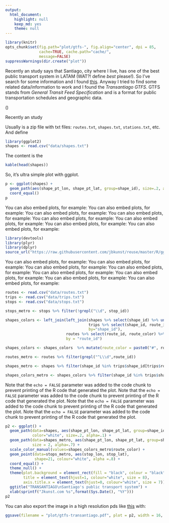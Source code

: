```yaml
---
output:
  html_document:
    highlight: null
    keep_md: yes
    theme: null
---
```

```r
library(knitr)
opts_chunk$set(fig.path="plot/gtfs-", fig.align="center", dpi = 85,
               cache=TRUE, cache.path="cache/",
               message=FALSE)
suppressWarnings(dir.create("plot"))
```

Recently an study says that Santiago, city where I live, has one of the best public transport system in LATAM (WAT?! define *best* please!). So I've search for some information and I found [this](http://www.siemens.com/press/pool/de/feature/2014/infrastructure-cities/2014-06-mobility-opportunity/slide-credo.pdf#page=6). Anyway I tried to find some related data/information to work and I found the *Transantiago GTFS*. GTFS stands from *General Transit Feed Specification* and is a format for public transportation schedules and geographic data.

()

Recently an study  

Usually is a zip file with txt files: `routes.txt`, `shapes.txt`, `stations.txt`, etc. And define  


```r
library(ggplot2)
shapes <- read.csv("data/shapes.txt")
```

The content is the 

```r
kable(head(shapes))
```

So, it's ultra simple plot with ggplot.

```r
p <- ggplot(shapes) +
  geom_path(aes(shape_pt_lon, shape_pt_lat, group=shape_id), size=.2, alpha=.1) +
  coord_equal()
p
```

You can also embed plots, for example: You can also embed plots, for example: You can also embed plots, for example: You can also embed plots, for example: You can also embed plots, for example: You can also embed plots, for example: You can also embed plots, for example: You can also embed plots, for example: 

```r
library(devtools)
library(plyr)
library(dplyr)
source_url("https://raw.githubusercontent.com/jbkunst/reuse/master/R/gg_themes.R")
```

You can also embed plots, for example: You can also embed plots, for example: You can also embed plots, for example: You can also embed plots, for example: You can also embed plots, for example: You can also embed plots, for example: You can also embed plots, for example: You can also embed plots, for example: 


```r
routes <- read.csv("data/routes.txt")
trips <- read.csv("data/trips.txt")
stops <- read.csv("data/stops.txt")

stops_metro <- stops %>% filter(!grepl("\\d", stop_id))

shapes_colors <- left_join(left_join(shapes %>% select(shape_id) %>% unique(),
                                     trips %>% select(shape_id, route_id) %>% unique(),
                                     by="shape_id"),
                           routes %>% select(route_id, route_color) %>% unique(),
                           by = "route_id")

shapes_colors <- shapes_colors  %>% mutate(route_color = paste0("#", route_color))

routes_metro <- routes %>% filter(grepl("^L\\d",route_id))

shapes_metro <- shapes %>% filter(shape_id %in% trips$shape_id[trips$route_id %in% routes_metro$route_id])

shapes_colors_metro <- shapes_colors %>% filter(shape_id %in% trips$shape_id[trips$route_id %in% routes_metro$route_id])
```

Note that the `echo = FALSE` parameter was added to the code chunk to prevent printing of the R code that generated the plot. Note that the `echo = FALSE` parameter was added to the code chunk to prevent printing of the R code that generated the plot. Note that the `echo = FALSE` parameter was added to the code chunk to prevent printing of the R code that generated the plot. Note that the `echo = FALSE` parameter was added to the code chunk to prevent printing of the R code that generated the plot. 


```r
p2 <- ggplot() +
  geom_path(data=shapes, aes(shape_pt_lon, shape_pt_lat, group=shape_id),
            color="white", size=.2, alpha=.1) +
  geom_path(data=shapes_metro, aes(shape_pt_lon, shape_pt_lat, group=shape_id, colour=shape_id),
            size = 2, alpha=.7) +
  scale_color_manual(values=shapes_colors_metro$route_color) +
  geom_point(data=stops_metro, aes(stop_lon, stop_lat),
             shape=21, colour="white", alpha =.8) +
  coord_equal() +
  theme_null() +
  theme(plot.background = element_rect(fill = "black", colour = "black"),
        title = element_text(hjust=1, colour="white", size = 8),
        axis.title.x = element_text(hjust=0, colour="white", size = 7)) +
  ggtitle("TRANSANTIAGO\nSantiago's public transport system") + 
  xlab(sprintf("Jkunst.com %s",format(Sys.Date(), "%Y")))
p2
```

You can also export the image in a high resolution pds like [this](https://github.com/jbkunst/r-posts/blob/master/GTFS-Transantiago-ggplot2/plot/gtfs-transantiago.pdf?raw=true) with:

```r
ggsave(filename = "plot/gtfs-transantiago.pdf", plot = p2, width = 16, height = 12, bg = "black")
```




